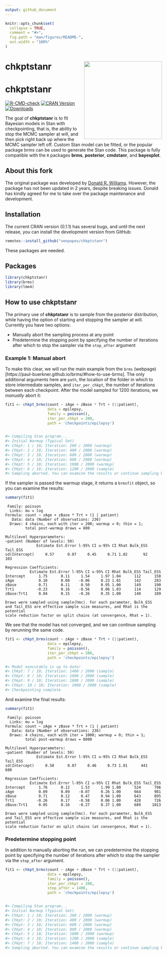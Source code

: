 ```yaml
---
output: github_document
---
```


```r
knitr::opts_chunk$set(
  collapse = TRUE,
  comment = "#>",
  fig.path = "man/figures/README-",
  out.width = "100%"
)
```

# chkptstanr <img src="man/figures/logo.png" align="right" width = 250 />

# chkptstanr <!-- badges: start -->

[![R-CMD-check](https://github.com/venpopov/chkptstanr/actions/workflows/R-CMD-check.yaml/badge.svg)](https://github.com/venpopov/chkptstanr/actions/workflows/R-CMD-check.yaml)
[![CRAN Version](http://www.r-pkg.org/badges/version/chkptstanr)](https://cran.r-project.org/package=chkptstanr)
[![Downloads](https://cranlogs.r-pkg.org/badges/chkptstanr)](https://cran.r-project.org/package=chkptstanr)
<!-- badges: end -->

The goal of **chkptstanr** is to fit Bayesian models in Stan with checkpointing, 
that is, the ability to stop the MCMC sampler at will, and then pick
right back up where the MCMC sampler left off. Custom Stan model can be fitted,
or the popular package brms can be used to generate the Stan code. This 
package is fully compatible with the `R` packages **brms**, **posterior**, 
**cmdstanr**, and **bayesplot**. 

## About this fork

The original package was developed by [Donald R. Williams](https://github.com/donaldRwilliams/chkptstanr). However, the package has not been updated in 2 years, despite breaking issues. Donald has kindly agreed for me to take over the package maintenance and development.


## Installation

The current CRAN version (0.1.1) has several bugs, and until the next release, you can install the development version from GitHub:

```r
remotes::install_github("venpopov/chkptstanr")
```

These packages are needed.

## Packages
```r
library(chkptstanr)
library(brms)
library(lme4)
```

## How to use chkptstanr

The primary use of **chkptstanr** is to sample from the posterior distribution, while
having the option of starting and stopping the sampler at will. Currently you have two options:

- Manually abort the sampling process at any point
- Predetermine the stopping point by specifying the number of iterations after which to stop the sampler via the `stop_after` argument

### Example 1: Manual abort

To make this clear, we will run the main example from the `brms` (webpage)[https://paul-buerkner.github.io/brms/#how-to-use-brms]. The only additional arguments here are `path`, the location of the folder in which to store intermediate samples, and `iter_per_chkpt`, the number of iterations between each checkpoint. After the model sampled for 1200 iterations, we _manually_ abort it:

```r
fit1 <- chkpt_brms(count ~ zAge + zBase * Trt + (1|patient),
                   data = epilepsy, 
                   family = poisson(),
                   iter_per_chkpt = 200,
                   path = 'checkpoints/epilepsy')


#> Compiling Stan program...
#> Initial Warmup (Typical Set)
#> Chkpt: 1 / 10; Iteration: 200 / 2000 (warmup)
#> Chkpt: 2 / 10; Iteration: 400 / 2000 (warmup)
#> Chkpt: 3 / 10; Iteration: 600 / 2000 (warmup)
#> Chkpt: 4 / 10; Iteration: 800 / 2000 (warmup)
#> Chkpt: 5 / 10; Iteration: 1000 / 2000 (warmup)
#> Chkpt: 6 / 10; Iteration: 1200 / 2000 (sample)
#> Sampling aborted. You can examine the results or continue sampling by rerunning the same code.
```

If the sampler is passed the warmup stage, it returns a `brmsfit` object, so you can examine the results:

```r
summary(fit1)
```

```
 Family: poisson 
  Links: mu = log 
Formula: count ~ zAge + zBase * Trt + (1 | patient) 
   Data: data (Number of observations: 236) 
  Draws: 4 chains, each with iter = 200; warmup = 0; thin = 1;
         total post-warmup draws = 800

Multilevel Hyperparameters:
~patient (Number of levels: 59) 
              Estimate Est.Error l-95% CI u-95% CI Rhat Bulk_ESS Tail_ESS
sd(Intercept)     0.57      0.07     0.45     0.71 1.02       92      103

Regression Coefficients:
           Estimate Est.Error l-95% CI u-95% CI Rhat Bulk_ESS Tail_ESS
Intercept      1.75      0.11     1.54     1.97 1.04      112      158
zAge           0.10      0.08    -0.06     0.23 1.01      142      283
zBase          0.71      0.11     0.50     0.95 1.00      149      190
Trt1          -0.23      0.16    -0.56     0.06 1.03      114      129
zBase:Trt1     0.04      0.15    -0.26     0.35 1.00      140      189

Draws were sampled using sample(hmc). For each parameter, Bulk_ESS
and Tail_ESS are effective sample size measures, and Rhat is the potential
scale reduction factor on split chains (at convergence, Rhat = 1).
```

We see that the model has not converged, and we can continue sampling by rerunning the same code.

```r
fit1 <- chkpt_brms(count ~ zAge + zBase * Trt + (1|patient),
                   data = epilepsy, 
                   family = poisson(),
                   iter_per_chkpt = 200,
                   path = 'checkpoints/epilepsy')

#> Model executable is up to date!
#> Chkpt: 7 / 10; Iteration: 1400 / 2000 (sample)
#> Chkpt: 8 / 10; Iteration: 1600 / 2000 (sample)
#> Chkpt: 9 / 10; Iteration: 1800 / 2000 (sample)
#> Chkpt: 10 / 10; Iteration: 2000 / 2000 (sample)
#> Checkpointing complete
```

And examine the final results:

```r
summary(fit1)
```

```
 Family: poisson 
  Links: mu = log 
Formula: count ~ zAge + zBase * Trt + (1 | patient) 
   Data: data (Number of observations: 236) 
  Draws: 4 chains, each with iter = 1000; warmup = 0; thin = 1;
         total post-warmup draws = 8000

Multilevel Hyperparameters:
~patient (Number of levels: 59) 
              Estimate Est.Error l-95% CI u-95% CI Rhat Bulk_ESS Tail_ESS
sd(Intercept)     0.58      0.07     0.46     0.73 1.01      441      680

Regression Coefficients:
           Estimate Est.Error l-95% CI u-95% CI Rhat Bulk_ESS Tail_ESS
Intercept      1.76      0.12     1.53     1.99 1.00      524      796
zAge           0.09      0.09    -0.07     0.26 1.00      664      981
zBase          0.71      0.12     0.47     0.94 1.00      643      895
Trt1          -0.26      0.17    -0.58     0.06 1.00      428      726
zBase:Trt1     0.05      0.16    -0.27     0.37 1.00      689     1013

Draws were sampled using sample(hmc). For each parameter, Bulk_ESS
and Tail_ESS are effective sample size measures, and Rhat is the potential
scale reduction factor on split chains (at convergence, Rhat = 1).
```

### Predetermine stopping point

In addition to manually aborting the run, we can predetermine the stopping point by specifying the number of iterations after which to stop the sampler via the `stop_after` argument. 

```r
fit1 <- chkpt_brms(count ~ zAge + zBase * Trt + (1|patient),
                   data = epilepsy, 
                   family = poisson(),
                   iter_per_chkpt = 200,
                   stop_after = 1400,
                   path = 'checkpoints/epilepsy')


#> Compiling Stan program...
#> Initial Warmup (Typical Set)
#> Chkpt: 1 / 10; Iteration: 200 / 2000 (warmup)
#> Chkpt: 2 / 10; Iteration: 400 / 2000 (warmup)
#> Chkpt: 3 / 10; Iteration: 600 / 2000 (warmup)
#> Chkpt: 4 / 10; Iteration: 800 / 2000 (warmup)
#> Chkpt: 5 / 10; Iteration: 1000 / 2000 (warmup)
#> Chkpt: 6 / 10; Iteration: 1200 / 2000 (sample)
#> Chkpt: 7 / 10; Iteration: 1400 / 2000 (sample)
#> Sampling aborted. You can examine the results or continue sampling by rerunning the same code.
```
